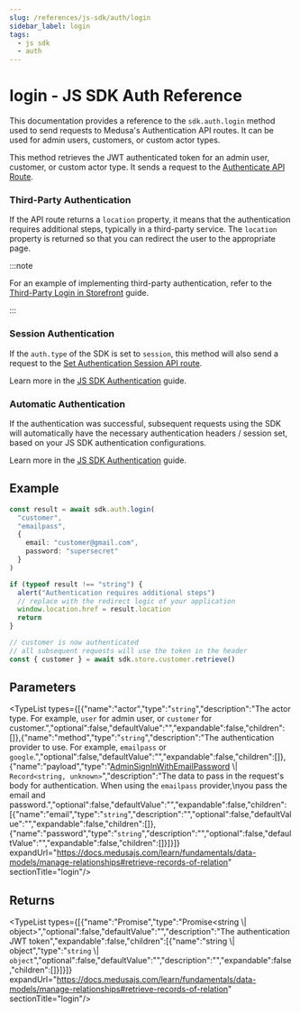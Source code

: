 ```yaml
---
slug: /references/js-sdk/auth/login
sidebar_label: login
tags:
  - js sdk
  - auth
---
```



# login - JS SDK Auth Reference

This documentation provides a reference to the `sdk.auth.login` method used to send requests to Medusa's Authentication API routes. It can be used for admin users, customers, or custom actor types.

This method retrieves the JWT authenticated token for an admin user, customer, or custom
actor type. It sends a request to the [Authenticate API Route](https://docs.medusajs.com/api/admin#auth\_postactor\_typeauth\_provider).

### Third-Party Authentication

If the API route returns a `location` property, it means that the authentication requires additional steps,
typically in a third-party service. The `location` property is returned so that you
can redirect the user to the appropriate page.

:::note

For an example of implementing third-party authentication, refer to the
[Third-Party Login in Storefront](https://docs.medusajs.com/resources/storefront-development/customers/third-party-login) guide.

:::

### Session Authentication

If the `auth.type` of the SDK is set to `session`, this method will also send a request to the
[Set Authentication Session API route](https://docs.medusajs.com/api/admin#auth\_postsession).

Learn more in the [JS SDK Authentication](https://docs.medusajs.com/resources/js-sdk/auth/overview) guide.

### Automatic Authentication

If the authentication was successful, subsequent requests using the SDK will automatically have the necessary authentication headers / session
set, based on your JS SDK authentication configurations.

Learn more in the [JS SDK Authentication](https://docs.medusajs.com/resources/js-sdk/auth/overview) guide.

## Example

```ts
const result = await sdk.auth.login(
  "customer",
  "emailpass",
  {
    email: "customer@gmail.com",
    password: "supersecret"
  }
)

if (typeof result !== "string") {
  alert("Authentication requires additional steps")
  // replace with the redirect logic of your application
  window.location.href = result.location
  return
}

// customer is now authenticated
// all subsequent requests will use the token in the header
const { customer } = await sdk.store.customer.retrieve()
```

## Parameters

<TypeList types={[{"name":"actor","type":"`string`","description":"The actor type. For example, `user` for admin user, or `customer` for customer.","optional":false,"defaultValue":"","expandable":false,"children":[]},{"name":"method","type":"`string`","description":"The authentication provider to use. For example, `emailpass` or `google`.","optional":false,"defaultValue":"","expandable":false,"children":[]},{"name":"payload","type":"[AdminSignInWithEmailPassword](../../../../../types/HttpTypes/interfaces/types.HttpTypes.AdminSignInWithEmailPassword/page.mdx) \\| `Record<string, unknown>`","description":"The data to pass in the request's body for authentication. When using the `emailpass` provider,\nyou pass the email and password.","optional":false,"defaultValue":"","expandable":false,"children":[{"name":"email","type":"`string`","description":"","optional":false,"defaultValue":"","expandable":false,"children":[]},{"name":"password","type":"`string`","description":"","optional":false,"defaultValue":"","expandable":false,"children":[]}]}]} expandUrl="https://docs.medusajs.com/learn/fundamentals/data-models/manage-relationships#retrieve-records-of-relation" sectionTitle="login"/>

## Returns

<TypeList types={[{"name":"Promise","type":"Promise&#60;string \\| object&#62;","optional":false,"defaultValue":"","description":"The authentication JWT token","expandable":false,"children":[{"name":"string \\| object","type":"`string` \\| `object`","optional":false,"defaultValue":"","description":"","expandable":false,"children":[]}]}]} expandUrl="https://docs.medusajs.com/learn/fundamentals/data-models/manage-relationships#retrieve-records-of-relation" sectionTitle="login"/>
